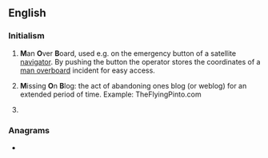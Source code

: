 {{also|mob|Mob|-mob}}
==English==

===Initialism===
{{rfc-header|Initialism}}
{{en-initialism}}

# {{lb|en|nautical}} '''M'''an '''O'''ver '''B'''oard, used e.g. on the emergency button of a satellite [[navigator]]. By pushing the button the operator stores the coordinates of a [[man overboard]] incident for easy access.
# '''M'''issing '''O'''n '''B'''log: the act of abandoning ones blog (or weblog) for an extended period of time. Example: TheFlyingPinto.com
# {{lb|en|dentistry}} {{initialism of|[[mesio]] [[occlusal]] [[buccal]]|lang=en}}

===Anagrams===
* {{anagrams|en|a=bmo|BMO|BOM|BoM|OMB}}